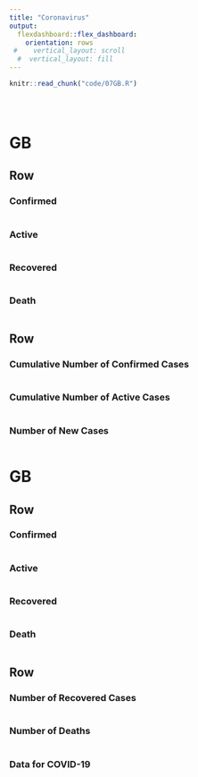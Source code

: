 ```yaml
---
title: "Coronavirus"
output: 
  flexdashboard::flex_dashboard:
    orientation: rows
 #    vertical_layout: scroll
  #  vertical_layout: fill
---
```



```r
knitr::read_chunk("code/07GB.R")
```


```r
```

```r
```


```r
```

GB
======================================================================

Row
----------------------------------------------------------------------
  
### Confirmed {.value-box}
```r
```

### Active {.value-box}
```r
```

### Recovered {.value-box}
```r
```


### Death {.value-box}
```r
```


Row
----------------------------------------------------------------------

### Cumulative Number of Confirmed Cases
```r
```

### Cumulative Number of Active Cases
```r
```


### Number of New Cases
```r
```


GB
======================================================================

Row
----------------------------------------------------------------------
  
### Confirmed {.value-box}
```r
```

### Active {.value-box}
```r
```

### Recovered {.value-box}
```r
```


### Death {.value-box}
```r
```


Row
----------------------------------------------------------------------

### Number of Recovered Cases
```r
```


### Number of Deaths
```r
```

### Data for COVID-19
```r
```

